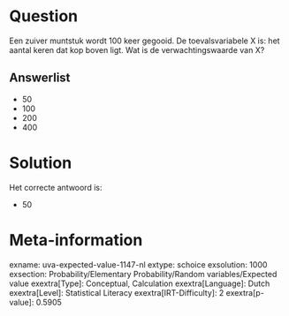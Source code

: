 Question
========

Een zuiver muntstuk wordt 100 keer gegooid. De toevalsvariabele X is:
het aantal keren dat kop boven ligt. Wat is de verwachtingswaarde van X?

Answerlist
----------

* 50
* 100
* 200
* 400

Solution
========

Het correcte antwoord is: 

* 50

Meta-information
================
exname: uva-expected-value-1147-nl
extype: schoice
exsolution: 1000
exsection: Probability/Elementary Probability/Random variables/Expected value 
exextra[Type]: Conceptual, Calculation
exextra[Language]: Dutch
exextra[Level]: Statistical Literacy
exextra[IRT-Difficulty]: 2
exextra[p-value]: 0.5905
